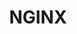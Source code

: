 ---
title: "NGINX"
description: "The web server that powers the internet"
pubDate: 2024-10-30
status: published
slug: 'nginx'
coverimage: "nginx-screenshot.png"
vendoricon: "nginx-icon.svg"
horizontal_logo: "nginx-logo-horizontal.png"
tags: ["web", "proxy"]
vendor_primary_color: "white"
vendor_secondary_color: "black"
category: "systems"
---